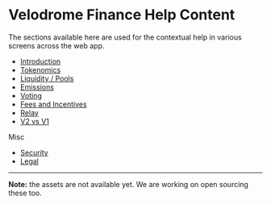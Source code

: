 # Velodrome Finance Help Content

The sections available here are used for the contextual help in various screens
across the web app.

- [Introduction](intro)
- [Tokenomics](tokenomics)
- [Liquidity / Pools](liquidity)
- [Emissions](emissions)
- [Voting](voting)
- [Fees and Incentives](feesandbribes)
- [Relay](relay)
- [V2 vs V1](v1-v2)

Misc

- [Security](security)
- [Legal](legal)

---

**Note:** the assets are not available yet. We are working on open sourcing
these too.
